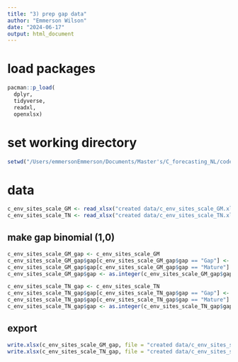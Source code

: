 ```yaml
---
title: "3) prep gap data"
author: "Emmerson Wilson"
date: "2024-06-17"
output: html_document
---
```


# load packages
```r
pacman::p_load(
  dplyr,
  tidyverse,
  readxl,
  openxlsx)
```

# set working directory
```r
setwd("/Users/emmersonEmmerson/Documents/Master's/C_forecasting_NL/code_for_stats/c_gap_predictions")
```

# data
```r
c_env_sites_scale_GM <- read_xlsx("created data/c_env_sites_scale_GM.xlsx")
c_env_sites_scale_TN <- read_xlsx("created data/c_env_sites_scale_TN.xlsx")
```

## make gap binomial (1,0)
```r
c_env_sites_scale_GM_gap <- c_env_sites_scale_GM
c_env_sites_scale_GM_gap$gap[c_env_sites_scale_GM_gap$gap == "Gap"] <- 0
c_env_sites_scale_GM_gap$gap[c_env_sites_scale_GM_gap$gap == "Mature"] <- 1
c_env_sites_scale_GM_gap$gap <- as.integer(c_env_sites_scale_GM_gap$gap)

c_env_sites_scale_TN_gap <- c_env_sites_scale_TN
c_env_sites_scale_TN_gap$gap[c_env_sites_scale_TN_gap$gap == "Gap"] <- 0
c_env_sites_scale_TN_gap$gap[c_env_sites_scale_TN_gap$gap == "Mature"] <- 1
c_env_sites_scale_TN_gap$gap <- as.integer(c_env_sites_scale_TN_gap$gap)
```

## export
```r
write.xlsx(c_env_sites_scale_GM_gap, file = "created data/c_env_sites_scale_GM_gap.xlsx")
write.xlsx(c_env_sites_scale_TN_gap, file = "created data/c_env_sites_scale_TN_gap.xlsx")
```